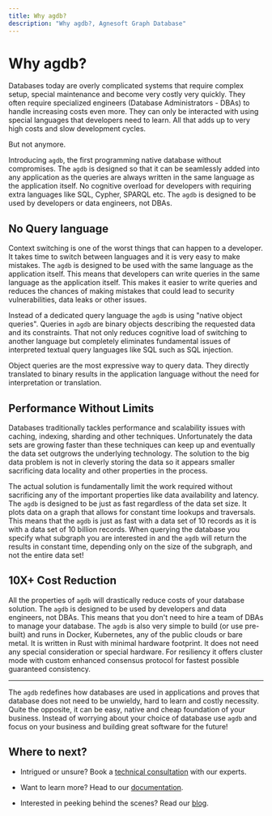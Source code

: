 ```yaml
---
title: Why agdb?
description: "Why agdb?, Agnesoft Graph Database"
---
```


# Why agdb?

Databases today are overly complicated systems that require complex setup, special maintenance and become very costly very quickly. They often require specialized engineers (Database Administrators - DBAs) to handle increasing costs even more. They can only be interacted with using special languages that developers need to learn. All that adds up to very high costs and slow development cycles.

But not anymore.

Introducing `agdb`, the first programming native database without compromises. The `agdb` is designed so that it can be seamlessly added into any application as the queries are always written in the same language as the application itself. No cognitive overload for developers with requiring extra languages like SQL, Cypher, SPARQL etc. The `agdb` is designed to be used by developers or data engineers, not DBAs.

## No Query language

Context switching is one of the worst things that can happen to a developer. It takes time to switch between languages and it is very easy to make mistakes. The `agdb` is designed to be used with the same language as the application itself. This means that developers can write queries in the same language as the application itself. This makes it easier to write queries and reduces the chances of making mistakes that could lead to security vulnerabilities, data leaks or other issues.

Instead of a dedicated query language the `agdb` is using "native object queries". Queries in `agdb` are binary objects describing the requested data and its constraints. That not only reduces cognitive load of switching to another language but completely eliminates fundamental issues of interpreted textual query languages like SQL such as SQL injection.

Object queries are the most expressive way to query data. They directly translated to binary results in the application language without the need for interpretation or translation.

## Performance Without Limits

Databases traditionally tackles performance and scalability issues with caching, indexing, sharding and other techniques. Unfortunately the data sets are growing faster than these techniques can keep up and eventually the data set outgrows the underlying technology. The solution to the big data problem is not in cleverly storing the data so it appears smaller sacrificing data locality and other properties in the process.

The actual solution is fundamentally limit the work required without sacrificing any of the important properties like data availability and latency. The `agdb` is designed to be just as fast regardless of the data set size. It plots data on a graph that allows for constant time lookups and traversals. This means that the `agdb` is just as fast with a data set of 10 records as it is with a data set of 10 billion records. When querying the database you specify what subgraph you are interested in and the `agdb` will return the results in constant time, depending only on the size of the subgraph, and not the entire data set!

## 10X+ Cost Reduction

All the properties of `agdb` will drastically reduce costs of your database solution. The `agdb` is designed to be used by developers and data engineers, not DBAs. This means that you don't need to hire a team of DBAs to manage your database. The `agdb` is also very simple to build (or use pre-built) and runs in Docker, Kubernetes, any of the public clouds or bare metal. It is written in Rust with minimal hardware footprint. It does not need any special consideration or special hardware. For resiliency it offers cluster mode with custom enhanced consensus protocol for fastest possible guaranteed consistency.

---

The `agdb` redefines how databases are used in applications and proves that database does not need to be unwieldy, hard to learn and costly necessity. Quite the opposite, it can be easy, native and cheap foundation of your business. Instead of worrying about your choice of database use `agdb` and focus on your business and building great software for the future!

## Where to next?

-   Intrigued or unsure? Book a [technical consultation](/consultation) with our experts.

-   Want to learn more? Head to our [documentation](https://agdb.agnesoft.com/en-US/docs/docs).

-   Interested in peeking behind the scenes? Read our [blog](/blog).
